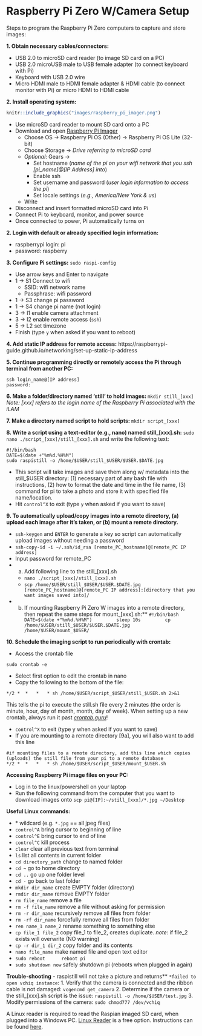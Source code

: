# Raspberry Pi Zero W/Camera Setup
  Steps to program the Raspberry Pi Zero computers to capture and store images:  

**1. Obtain necessary cables/connectors:**

  - USB 2.0 to microSD card reader (to image SD card on a PC)
  - USB 2.0 microUSB male to USB female adapter (to connect keyboard with Pi)
  - Keyboard with USB 2.0 wire
  - Micro HDMI male to HDMI female adapter & HDMI cable (to connect monitor with Pi) or micro HDMI to HDMI cable
  
  
**2. Install operating system:**

```r
knitr::include_graphics("images/raspberry_pi_imager.png")
```


  - Use microSD card reader to mount SD card onto a PC
  - Download and open [Raspberry Pi Imager](https://www.raspberrypi.com/software/)
    - Choose OS → Raspberry Pi OS (Other) → Raspberry Pi OS Lite (32-bit)
    - Choose Storage  → *Drive referring to microSD card*
    - *Optional*: Gears →
      - Set hostname (*name of the pi on your wifi network that you ssh [pi_name]@[IP Address] into*)
      - Enable ssh
      - Set username and password (*user login information to access the pi*)
      - Set locale settings (*e.g., America/New York & us*)
    - Write
  - Disconnect and insert formatted microSD card into Pi
  - Connect Pi to keyboard, monitor, and power source
  - Once connected to power, Pi automatically turns on

**2. Login with default or already specified login information:**

  - raspberrypi login: pi
  - password: raspberry   

**3. Configure Pi settings:** ```sudo raspi-config```

  - Use arrow keys and Enter to navigate
  - 1 → S1  Connect to wifi  
    - SSID: wifi network name
    - Passphrase: wifi password
  - 1 → S3  change pi password
  - 1 → S4  change pi name (not login)
  - 3 → I1  enable camera attachment
  - 3 → I2  enable remote access (```ssh```)
  - 5 → L2  set timezone
  - Finish (type ```y``` when asked if you want to reboot)

**4. Add static IP address for remote access:**
  https://raspberrypi-guide.github.io/networking/set-up-static-ip-address

**5. Continue programming directly or remotely access the Pi through terminal from another PC:**

```
ssh login_name@[IP address]
password:
```
  
**6. Make a folder/directory named 'still' to hold images: **
```mkdir still_[xxx]```
*Note: [xxx] refers to the login name of the Raspberry Pi associated with the iLAM*

**7. Make a directory named script to hold scripts: **
```mkdir script_[xxx]``` 
  
**8. Write a script using a text-editor (e.g., nano) named still_[xxx].sh:**
  ```sudo nano ./script_[xxx]/still_[xxx].sh``` and write the following text:
  
```
#!/bin/bash
DATE=$(date +"%m%d.%H%M")
sudo raspistill -o /home/$USER/still_$USER/$USER.$DATE.jpg
```
 - This script will take images and save them along w/ metadata into the still_$USER directory: (1) necessary part of any bash file with instructions, (2) how to format the date and time in the file name, (3) command for pi to take a photo and store it with specified file name/location. 
  - Hit ```control^X``` to exit (type ```y``` when asked if you want to save)

**9. To automatically upload/copy images into a remote directory, (a) upload each image after it's taken, or (b) mount a remote directory.**

  - ```ssh-keygen``` and ```ENTER``` to generate a key so script can automatically upload images without needing a password
  - ```ssh-copy-id -i ~/.ssh/id_rsa [remote_PC_hostname]@[remote_PC IP address]```
  - Input password for remote_PC
  - a. Add following line to the still_[xxx].sh
    - ```nano ./script_[xxx]/still_[xxx].sh```
    - ```scp /home/$USER/still_$USER/$USER.$DATE.jpg [remote_PC_hostname]@[remote_PC IP address]:[directory that you want images saved into]/```

  - b. If mounting Raspberry Pi Zero W images into a remote directory, then repeat the same steps for mount_[xxx].sh:**
        ```
        #!/bin/bash
        DATE=$(date +"%m%d.%H%M")
        sleep 10s
        cp /home/$USER/still_$USER/$USER.$DATE.jpg /home/$USER/mount_$USER/
        ```
        
**10. Schedule the imaging script to run periodically with crontab:**

  - Access the crontab file
```
sudo crontab -e
```
  - Select first option to edit the crontab in nano
  - Copy the following to the bottom of the file:
```
*/2 *  *   *   * sh /home/$USER/script_$USER/still_$USER.sh 2>&1
```
  This tells the pi to execute the still.sh file every 2 minutes 
  (the order is minute, hour, day of month, month, day of week). When setting up a new crontab, always run it past [*crontab.guru*](https://crontab.guru/)!
  
  - ```control^X``` to exit (type y when asked if you want to save)
  - If you are mounting to a remote directory [9a], you will also want to add this line
```
#if mounting files to a remote directory, add this line which copies (uploads) the still file from your pi to a remote database
*/2 *  *   *   * sh /home/$USER/script_$USER/mount_$USER.sh 
```

**Accessing Raspberry Pi image files on your PC:**

  - Log in to the linux/powershell on your laptop
  - Run the following command from the computer that you want to download images onto
  ```scp pi@[IP]:~/still_[xxx]/*.jpg ~/Desktop```

**Useful Linux commands:**

  - \*				wildcard (e.g. `*.jpg` == all jpeg files)
  - ```control^A``` 		bring cursor to beginning of line
  - ```control^E```		bring cursor to end of line
  - ```control^C```		kill process
  - ```clear``` 			clear all previous text from terminal
  - ```ls```  			list all contents in current folder
  - ```cd directory_path```  	change to named folder
  - ```cd ~```			go to home directory
  - ```cd ..``` 			go up one folder level
  - ```cd -```  			go back to last folder
  - ```mkdir dir_name```  	create EMPTY folder (directory)
  - ```rmdir dir_name```  	remove EMPTY folder
  - ```rm file_name```  		remove a file
  - ```rm -f file_name```  	remove a file without asking for permission
  - ```rm -r dir_name```  	recursively remove all files from folder
  - ```rm -rf dir_name```  	forcefully remove all files from folder
  - ```ren name_1 name_2``` 	rename something to something else
  - ```cp file_1 file_2```  	copy file_1 to file_2, creates duplicate. *note*: if file_2 exists will overwrite (NO warning)
  - ```cp -r dir_1 dir_2``` 	copy folder and its contents
  - ```nano file_name```  	make named file and open text editor
  - ```sudo reboot		reboot pi``` 
  - ```sudo shutdown now```	safely shutdown pi (reboots when plugged in again)

**Trouble-shooting**
  - raspistill will not take a picture and returns** ```*failed to open vchiq instance```:
    1. Verify that the camera is connected and the ribbon cable is not damaged:
      ```vcgencmd get_camera```
    2. Determine if the camera or the still_[xxx].sh script is the issue:
      ```raspistill -o /home/$USER/test.jpg```
    3. Modify permissions of the camera:
      ```sudo chmod777 /dev/vchiq```

A Linux reader is required to read the Raspian imaged SD card, when plugged into a Windows PC. [Linux Reader](https://www.diskinternals.com/linux-reader/) is a free option. Instructions can be found [here](https://raspberrytips.com/read-raspberry-pi-sd-card-windows/).
